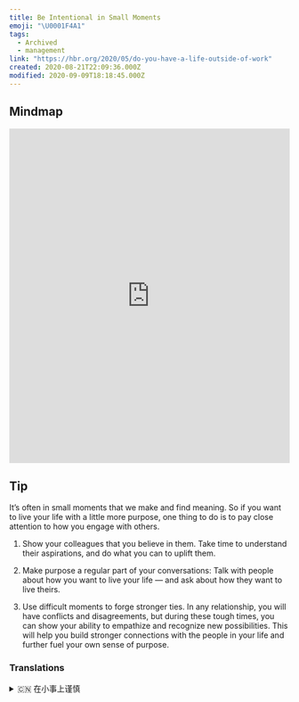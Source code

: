 ```yaml
---
title: Be Intentional in Small Moments
emoji: "\U0001F4A1"
tags:
  - Archived
  - management
link: "https://hbr.org/2020/05/do-you-have-a-life-outside-of-work"
created: 2020-08-21T22:09:36.000Z
modified: 2020-09-09T18:18:45.000Z
---
```


## Mindmap

<iframe
  height="600"
  style="width: 100%;"
  scrolling="no"
  title="mindmap"
  src="https://gitmind.com/app/doc/ec8996536f8268667ca27db8a076ad50"
  frameborder="no"
  allowtransparency="true"
  allowfullscreen="true"
></iframe>

## Tip

It’s often in small moments that we make and find meaning. So if you want to live your life with a little more purpose, <Box>one thing to do is to pay close attention to how you engage with others</Box>.

1. <Highlight>Show your colleagues that you believe in them</Highlight>. Take
   time to understand their aspirations, and do what you can to uplift them.

2. <Highlight>Make purpose a regular part of your conversations</Highlight>:
   Talk with people about how you want to live your life — and ask about how
   they want to live theirs.

3. <Highlight>Use difficult moments to forge stronger ties</Highlight>. In any
   relationship, you will have conflicts and disagreements, but during these
   tough times, you can show your ability to empathize and recognize new
   possibilities. This will help you build stronger connections with the people
   in your life and further fuel your own sense of purpose.

### Translations

<details>
   <summary>🇨🇳 在小事上谨慎</summary>

通常，我们在无关紧要的时刻会创造并发现意义。想要让自己的生活更有意义，有一件事可以做，那就是密切关注自己是如何与他人相处的。

1. 让你的同事知道你信任他们。花点时间去了解他们的愿望，并尽你所能去帮助他们。

2. 让对话更有目的性。和别人讨论你想过怎样的生活--并询问他们想过怎样的生活。

3. 利用困难时期加强彼此之间的联系。你与他人之间的冲突和分歧是任何关系都不可避免的。但是，在这些困难的时期，你可以展示你的同理心， 并认识新可能性。这样可以帮助你和生活中的人建立更紧密的联系，并进一步激发你的目标感。

</details>
